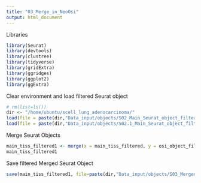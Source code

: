```yaml
---
title: "03_Merge_in_NeoOsi"
output: html_document
---
```


Libraries
```r
library(Seurat)
library(devtools)
library(clustree)
library(tidyverse)
library(gridExtra)
library(ggridges)
library(ggplot2)
library(ggExtra)
```

Clear environment and load filtered Seurat object 
```r
# rm(list=ls())
dir <- "/home/ubuntu/scell_lung_adenocarcinoma/"
load(file = paste(dir,"Data_input/objects/S02_Main_Seurat_object_filtered.RData", sep=""))
load(file = paste(dir,"Data_input/objects/S02.1_Main_Seurat_object_filtered_neo_osi.RData", sep=""))
```

Merge Seurat Objects
```r
main_tiss_filtered1 <- merge(x = main_tiss_filtered, y = osi_object_filtered)
main_tiss_filtered1
```

Save filtered Merged Seurat Object
```r
save(main_tiss_filtered1, file=paste(dir,"Data_input/objects/S03_Merged_main_filtered_with_neo_osi.RData", sep=""))
```
